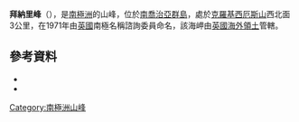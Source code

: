 {{coord|54|29|S|36|5|W|source:GNIS|display=title}}

'''拜納里峰'''（{{lang-en|Binary Peaks}}），是[[南極洲|南極洲]]的山峰，位於[[南喬治亞群島|南喬治亞群島]]，處於[[克羅基西厄斯山|克羅基西厄斯山]]西北面3公里，在1971年由[[英國|英國]]南極名稱諮詢委員命名，該海岬由[[英國海外領土|英國海外領土]]管轄。

==參考資料==
*{{cite gnis | type = antarid | id = 1381| name = Binary Peaks | accessdate = 2011-07-04}}
*{{usgs-gazetteer|id=1381}}

{{Antarctica-geo-stub}}
[[Category:南極洲山峰|Category:南極洲山峰]]